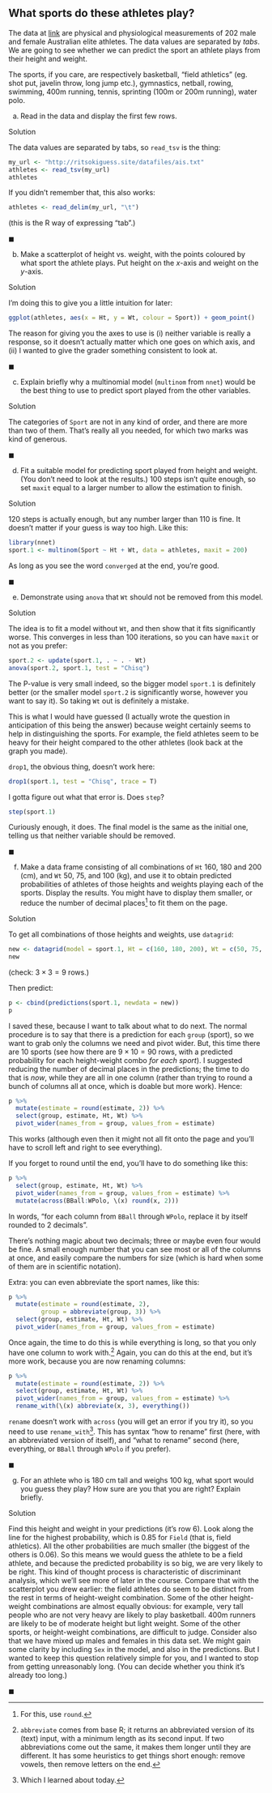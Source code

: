 ##  What sports do these athletes play?


 The data at
[link](http://ritsokiguess.site/datafiles/ais.txt) are physical
and physiological measurements of 202 male and female Australian elite
athletes. The data values are separated by *tabs*. We are going
to see whether we can predict the sport an athlete plays from their
height and weight.

The sports, if you care, are respectively basketball, 
"field athletics" (eg. shot put, javelin throw, long jump etc.),
gymnastics, netball, rowing, swimming, 400m running, tennis, sprinting
(100m or 200m running), water polo.



(a) Read in the data and display the first few rows.

Solution


The data values are separated by tabs, so `read_tsv` is
the thing:

```r
my_url <- "http://ritsokiguess.site/datafiles/ais.txt"
athletes <- read_tsv(my_url)
athletes
```

     

If you didn't remember that, this also works:

```r
athletes <- read_delim(my_url, "\t")
```

 

(this is the R way of expressing "tab".)

$\blacksquare$

(b) Make a scatterplot of height vs.\ weight, with the points
coloured by what sport the athlete plays. Put height on the $x$-axis
and weight on the $y$-axis.

Solution


I'm doing this to give you a little intuition for later:

```r
ggplot(athletes, aes(x = Ht, y = Wt, colour = Sport)) + geom_point()
```

     

The reason for giving you the axes to use is (i) neither variable is
really a response, so it doesn't actually matter which one goes on
which axis, and (ii) I wanted to give the grader something consistent
to look at.


$\blacksquare$


(c) Explain briefly why a multinomial model (`multinom`
from `nnet`) would be the best thing to use to predict sport
played from the other variables.

Solution


The categories of `Sport` are not in any kind of order, and
there are more than two of them.
That's really all you needed, for which two marks was kind of
generous. 

$\blacksquare$

(d) Fit a suitable model for predicting sport played from
height and weight. (You don't need to look at the results.) 100
steps isn't quite enough, so set `maxit` equal to a larger
number to allow the estimation to finish.

Solution


120 steps is actually enough, but any number larger than 110 is
fine. It doesn't matter if your guess is way too high. Like this:

```r
library(nnet)
sport.1 <- multinom(Sport ~ Ht + Wt, data = athletes, maxit = 200)
```

 

As long as you see the word `converged` at the end, you're
good. 

$\blacksquare$

(e) Demonstrate using `anova` that `Wt` should
not be removed from this model.

Solution


The idea is to fit a model without `Wt`, and then show that
it fits significantly worse. This converges in less than 100 iterations, so you can have `maxit` or not as you prefer:

```r
sport.2 <- update(sport.1, . ~ . - Wt)
anova(sport.2, sport.1, test = "Chisq")
```

     

The P-value is very small indeed, so the bigger model `sport.1`
is definitely better (or the smaller model `sport.2` is
significantly worse, however you want to say it). So taking
`Wt` out is definitely a mistake. 

This is what I would have guessed (I actually wrote the question in
anticipation of this being the answer) because weight certainly seems
to help in distinguishing the sports. For example, the field athletes
seem to be heavy for their height compared to the other athletes (look
back at the graph you made). 

`drop1`, the obvious thing, doesn't work here:

```r
drop1(sport.1, test = "Chisq", trace = T)
```

 

I gotta figure out what that error is.
Does `step`?

```r
step(sport.1)
```

 

Curiously enough, it does. The final model is the same as the initial
one, telling us that neither variable should be removed.

$\blacksquare$

(f) Make a data frame consisting of all combinations of
`Ht` 160, 180 and 200 (cm), and `Wt` 50, 75, and 100
(kg), and use it to obtain predicted probabilities of athletes of
those heights and weights playing each of the sports. Display the
results. You might have to display them smaller, or reduce the
number of decimal places^[For this, use `round`.] 
to fit them on the page.

Solution

To get all combinations of those heights and weights, use `datagrid`:

```r
new <- datagrid(model = sport.1, Ht = c(160, 180, 200), Wt = c(50, 75, 100))
new
```

(check: $3 \times 3 = 9$ rows.)

Then predict:

```r
p <- cbind(predictions(sport.1, newdata = new))
p
```

I saved these, because I want to talk about what to do next. The normal procedure is to say that there is a prediction for each `group` (sport), so we want to grab only the columns we need and pivot wider. But, this time there are 10 sports (see how there are $9 \times 10 = 90$ rows, with a predicted probability for each height-weight combo *for each sport*). I suggested reducing the number of decimal places in the predictions; the time to do that is *now*, while they are all in one column (rather than trying to round a bunch of columns all at once, which is doable but more work). Hence:

```r
p %>% 
  mutate(estimate = round(estimate, 2)) %>% 
  select(group, estimate, Ht, Wt) %>% 
  pivot_wider(names_from = group, values_from = estimate)
```

This works (although even then it might not all fit onto the page and you'll have to scroll left and right to see everything).

If you forget to round until the end, you'll have to do something like this:

```r
p %>% 
  select(group, estimate, Ht, Wt) %>% 
  pivot_wider(names_from = group, values_from = estimate) %>% 
  mutate(across(BBall:WPolo, \(x) round(x, 2)))
```

In words, "for each column from `BBall` through `WPolo`, replace it by itself rounded to 2 decimals".

There's nothing magic about two decimals; three or maybe even four would be fine. A small enough number that you can see most or all of the columns at once, and easily compare the numbers for size (which is hard when some of them are in scientific notation).

Extra: you can even abbreviate the sport names, like this:

```r
p %>% 
  mutate(estimate = round(estimate, 2),
         group = abbreviate(group, 3)) %>% 
  select(group, estimate, Ht, Wt) %>% 
  pivot_wider(names_from = group, values_from = estimate) 
```

Once again, the time to do this is while everything is long, so that you only have one column to work with.^[`abbreviate` comes from base R; it returns an abbreviated version of its (text) input, with a minimum length as its second input. If two abbreviations come out the same, it makes them longer until they are different. It has some heuristics to get things short enough: remove vowels, then remove letters on the end.] Again, you can do this at the end, but it's more work, because you are now renaming columns:

```r
p %>% 
  mutate(estimate = round(estimate, 2)) %>% 
  select(group, estimate, Ht, Wt) %>% 
  pivot_wider(names_from = group, values_from = estimate) %>% 
  rename_with(\(x) abbreviate(x, 3), everything())
```

`rename` doesn't work with `across` (you will get an error if you try it), so you need to use `rename_with`^[Which I learned about today.]. This has syntax "how to rename" first (here, with an abbreviated version of itself), and "what to rename" second (here, everything, or `BBall` through `WPolo` if you prefer). 

    
$\blacksquare$

(g) For an athlete who is 180 cm tall and weighs 100 kg, what
 sport would you guess they play? How sure are you that you are
 right? Explain briefly.

Solution


Find this height and weight in your predictions (it's row 6). Look
along the line for the highest probability, which is 0.85 for
`Field` (that is, field athletics). All the other
probabilities are much smaller (the biggest of the others is
0.06). So this means we would guess the athlete to be a field
athlete, and because the predicted probability is so big, we are
very likely to be right.
This kind of thought process is characteristic of discriminant
analysis, which we'll see more of later in the course.
Compare that with the scatterplot you drew earlier: the field
athletes do seem to be distinct from the rest in terms of
height-weight combination. 
Some of the other height-weight combinations are almost equally
obvious: for example, very tall people who are not very heavy are
likely to play basketball. 400m runners are likely to be of
moderate height but light weight. Some of the other sports, or
height-weight combinations, are difficult to judge. Consider also
that we have mixed up males and females in this data set. We might
gain some clarity by including `Sex` in the model, and also
in the predictions. But I wanted to keep this question relatively
simple for you, and I wanted to stop from getting unreasonably
long. (You can decide whether you think it's already too long.)
 
$\blacksquare$




